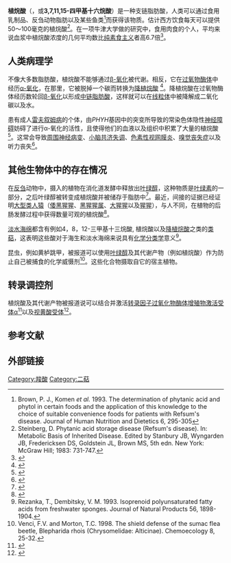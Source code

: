 {{distinguish|植酸}}
{{chembox
| ImageFile = Phytanic acid.png
| ImageSize = 250px
| IUPACName = （7反,11反）-3,7,11,15-四甲基十六烷酸
| OtherNames = 植烷酸
| Section1 = {{Chembox Identifiers
| CASNo = 14721-66-5
| CASNo_Ref = {{cascite|correct|??}}
|   PubChem  =  468706
|   SMILES  =  CC(C)CCC[C@@H](C)CCC[C@@H](C)CCCC(C)CC(=O)O
|   MeSHName  =  Phytanic+acid
|   ChemSpiderID  =  411797
|   StdInChI  =  1S/C20H40O2/c1-16(2)9-6-10-17(3)11-7-12-18(4)13-8-14-19(5)15-20(21)22/h16-19H,6-15H2,1-5H3,(H,21,22)/t17-,18-,19?/m1/s1
|   StdInChIKey  =  RLCKHJSFHOZMDR-PWCSWUJKSA-N
}}
| Section2 = {{Chembox Properties
|   Formula = C<sub>20</sub>H<sub>40</sub>O<sub>2</sub>
|   MolarMass = 312.53
|   Appearance = 
|   Density = 
|   MeltingPt = 
|   BoilingPt = 
|   Solubility = 
  }}
| Section3 = {{Chembox Hazards
|   MainHazards = 
|   FlashPt = 
|   Autoignition = 
  }}
}}
'''植烷酸'''（{{lang-en|'''Phytanic acid'''}}，或'''3,7,11,15-四甲基十六烷酸'''）是一种支链脂肪酸，人类可以通过食用乳制品、反刍动物脂肪以及某些鱼类<ref>Brown, P. J., Komen ''et al.'' 1993. The determination of phytanic acid and phytol in certain foods and the application of this knowledge to the choice of suitable convenience foods for patients with Refsum's disease. Journal of Human Nutrition and Dietetics 6, 295-305</ref>而获得该物质。估计西方饮食每天可以提供50～100毫克的植烷酸<ref>Steinberg, D. Phytanic acid storage disease (Refsum's disease). In: Metabolic Basis of Inherited Disease. Edited by Stanbury JB, Wyngarden JB, Fredericksen DS, Goldstein JL, Brown MS, 5th edn. New York: McGraw Hill; 1983: 731-747.</ref>。在一项牛津大学做的研究中，食用肉食的个人，平均来说血浆中植烷酸浓度的几何平均数比[[纯素食主义|纯素食主义]]者高6.7倍<ref name="pmid17868488">{{cite journal|title=Phytanic acid: measurement of plasma concentrations by gas-liquid chromatography-mass spectrometry analysis and associations with diet and other plasma fatty acids|pages=653–659|issn=0007-1145|journal=The British Journal of Nutrition|volume=99|issue=3|date=2008-3|doi=10.1017/S000711450782407X|url=https://www.ncbi.nlm.nih.gov/pubmed/17868488|accessdate=2019-02-12|author=Naomi E. Allen, Philip B. Grace, Annette Ginn, Ruth C. Travis, Andrew W. Roddam, Paul N. Appleby, Timothy Key|pmid=17868488|archive-date=2009-03-01|archive-url=https://web.archive.org/web/20090301033530/http://www.ncbi.nlm.nih.gov/pubmed/17868488|dead-url=no}}</ref>。

==人类病理学==
不像大多数脂肪酸，植烷酸不能够通过[[β-氧化|β-氧化]]被代谢。相反，它在[[过氧物酶体|过氧物酶体]]中经历[[α-氧化|α-氧化]]，在那里，它被脱掉一个碳而转换为[[降植烷酸|降植烷酸]] <ref name="pmid16799769">{{cite journal|title=Phytanic acid: production from phytol, its breakdown and role in human disease|pages=1752–1765|issn=1420-682X|journal=Cellular and molecular life sciences: CMLS|volume=63|issue=15|date=2006-8|doi=10.1007/s00018-005-5463-y|url=https://www.ncbi.nlm.nih.gov/pubmed/16799769|accessdate=2019-02-12|author=D. M. van den Brink, R. J. A. Wanders|pmid=16799769}}</ref>。降植烷酸在过氧物酶体经历数轮回[[β-氧化|β-氧化]]以形成[[中链脂肪酸|中链脂肪酸]]，这样就可以在[[线粒体|线粒体]]中被降解成二氧化碳以及水。

患有成人[[雷夫叙姆病|雷夫叙姆病]]的个体，由''PHYH''基因中的突变所导致的常染色体隐性[[神经障碍|神经障碍]]妨碍了进行α-氧化的活性，且使得他们的血液以及组织中积累了大量的植烷酸<ref name="pmid7956237">{{cite journal|title=The Umbria Regional Registry for hemodialyzed and transplanted patients. Preliminary experience with an informatic procedure|pages=96–99|issn=0302-5144|journal=Contributions to Nephrology|volume=109|date=1994|url=https://www.ncbi.nlm.nih.gov/pubmed/7956237|accessdate=2019-02-12|author=G. Quintaliani, U. Buoncristiani, A. Orecchini, P. Pierini, R. Ricci, G. P. Reboldi|pmid=7956237}}</ref>。这常会导致[[周围神经病变|周围神经病变]]、[[小脑共济失调|小脑共济失调]]、[[色素性视网膜炎|色素性视网膜炎]]、[[嗅觉丧失症|嗅觉丧失症]]以及听力丧失<ref name="pmid17956234">{{cite journal|title=Peroxisomes, Refsum's disease and the alpha- and omega-oxidation of phytanic acid|pages=865–869|issn=0300-5127|journal=Biochemical Society Transactions|volume=35|issue=Pt 5|date=2007-11|doi=10.1042/BST0350865|url=https://www.ncbi.nlm.nih.gov/pubmed/17956234|accessdate=2019-02-13|author=R. J. A. Wanders, J. C. Komen|pmid=17956234|archive-date=2014-10-22|archive-url=https://web.archive.org/web/20141022011855/http://www.ncbi.nlm.nih.gov/pubmed/17956234|dead-url=no}}</ref>。

==其他生物体中的存在情况==
在[[反刍|反刍]]动物中，摄入的植物在消化道发酵中释放出[[叶绿醇|叶绿醇]]，这种物质是[[叶绿素|叶绿素]]的一部分，之后叶绿醇被转变成植烷酸并被储存于脂肪中<ref name="pmid9819701">{{cite journal|title=The metabolism of phytanic acid and pristanic acid in man: a review|pages=697–728|issn=0141-8955|journal=Journal of Inherited Metabolic Disease|volume=21|issue=7|date=1998-10|url=https://www.ncbi.nlm.nih.gov/pubmed/9819701|accessdate=2019-02-12|author=N. M. Verhoeven, R. J. Wanders, B. T. Poll-The, J. M. Saudubray, C. Jakobs|pmid=9819701|archive-date=2016-06-04|archive-url=https://web.archive.org/web/20160604013715/http://www.ncbi.nlm.nih.gov/pubmed/9819701/|dead-url=no}}</ref>。最近，间接的证据已经证明[[大型类人猿|大型类人猿]]（[[倭黑猩猩|倭黑猩猩]]、[[黑猩猩属|黑猩猩属]]、[[大猩猩|大猩猩]]以及[[猩猩|猩猩]]），与人不同，在植物的后肠发酵过程中获得数量可观的植烷酸<ref name="pmid20932325">{{cite journal|title=Identification of differences in human and great ape phytanic acid metabolism that could influence gene expression profiles and physiological functions|pages=19|issn=1472-6793|journal=BMC physiology|volume=10|date=2010-10-08|doi=10.1186/1472-6793-10-19|url=https://www.ncbi.nlm.nih.gov/pubmed/20932325|accessdate=2019-02-12|author=Paul A. Watkins, Ann B. Moser, Cicely B. Toomer, Steven J. Steinberg, Hugo W. Moser, Mazen W. Karaman, Krishna Ramaswamy, Kimberly D. Siegmund, D. Rick Lee, John J. Ely, Oliver A. Ryder, Joseph G. Hacia|pmid=20932325|pmc=PMC2964658|archive-date=2014-04-16|archive-url=https://web.archive.org/web/20140416022752/http://www.ncbi.nlm.nih.gov/pubmed/20932325|dead-url=no}}</ref>。

[[淡水|淡水]][[海绵|海绵]]都含有例如4，8，12-三甲基十三烷酸, 植烷酸以及[[降植烷酸|降植烷酸]]之类的[[类萜|类萜]]，这表明这些酸对于海生和淡水海绵来说具有[[化学分类学|化学分类学]]意义<ref>Rezanka, T., Dembitsky, V. M. 1993. Isoprenoid polyunsaturated fatty acids from freshwater sponges. Journal of Natural Products 56, 1898-1904.</ref>。

昆虫，例如黄栌跳甲，被报道可以使用[[叶绿醇|叶绿醇]]及其代谢产物（例如植烷酸）作为防止自己被捕食的化学威慑剂<ref> Venci, F.V. and Morton, T.C. 1998. The shield defense of the sumac flea beetle, Blepharida rhois (Chrysomelidae: Alticinae). Chemoecology 8, 25-32.</ref>。这些化合物摄取自它的宿主植物。

==转录调控剂==
植烷酸及其代谢产物被报道说可以结合并激活[[转录因子|转录因子]][[过氧化物酶体增殖物激活受体α|过氧化物酶体增殖物激活受体α]]<ref name="pmid15654129">{{cite journal|title=A phytol-enriched diet induces changes in fatty acid metabolism in mice both via PPARalpha-dependent and -independent pathways|pages=716–726|issn=0022-2275|journal=Journal of Lipid Research|volume=46|issue=4|date=2005-4|doi=10.1194/jlr.M400337-JLR200|url=https://www.ncbi.nlm.nih.gov/pubmed/15654129|accessdate=2019-02-13|author=J. Gloerich, N. van Vlies, G. A. Jansen, S. Denis, J. P. N. Ruiter, M. A. van Werkhoven, M. Duran, F. M. Vaz, R. J. A. Wanders, S. Ferdinandusse|pmid=15654129}}</ref>以及[[视黄酸受体|视黄酸受体]]<ref name="pmid8856661">{{cite journal|title=Phytol metabolites are circulating dietary factors that activate the nuclear receptor RXR|pages=1153–1166|issn=1059-1524|journal=Molecular Biology of the Cell|volume=7|issue=8|date=1996-8|url=https://www.ncbi.nlm.nih.gov/pubmed/8856661|accessdate=2019-02-12|author=S. Kitareewan, L. T. Burka, K. B. Tomer, C. E. Parker, L. J. Deterding, R. D. Stevens, B. M. Forman, D. E. Mais, R. A. Heyman, T. McMorris, C. Weinberger|pmid=8856661|pmc=PMC275969}}</ref>。 

==参考文献==
{{Reflist|2}}

==外部链接==

{{过氧化物酶体代谢中间产物}}
[[Category:羧酸|Category:羧酸]]
[[Category:二萜|Category:二萜]]